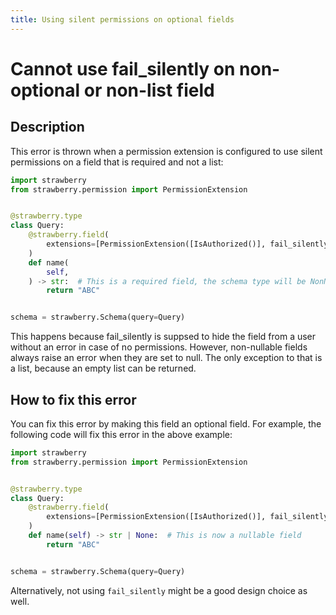 ```yaml
---
title: Using silent permissions on optional fields
---
```


# Cannot use fail_silently on non-optional or non-list field

## Description

This error is thrown when a permission extension is configured to use silent
permissions on a field that is required and not a list:

```python
import strawberry
from strawberry.permission import PermissionExtension


@strawberry.type
class Query:
    @strawberry.field(
        extensions=[PermissionExtension([IsAuthorized()], fail_silently=True)]
    )
    def name(
        self,
    ) -> str:  # This is a required field, the schema type will be NonNull (String!)
        return "ABC"


schema = strawberry.Schema(query=Query)
```

This happens because fail_silently is suppsed to hide the field from a user
without an error in case of no permissions. However, non-nullable fields always
raise an error when they are set to null. The only exception to that is a list,
because an empty list can be returned.

## How to fix this error

You can fix this error by making this field an optional field. For example, the
following code will fix this error in the above example:

```python
import strawberry
from strawberry.permission import PermissionExtension


@strawberry.type
class Query:
    @strawberry.field(
        extensions=[PermissionExtension([IsAuthorized()], fail_silently=True)]
    )
    def name(self) -> str | None:  # This is now a nullable field
        return "ABC"


schema = strawberry.Schema(query=Query)
```

Alternatively, not using `fail_silently` might be a good design choice as well.